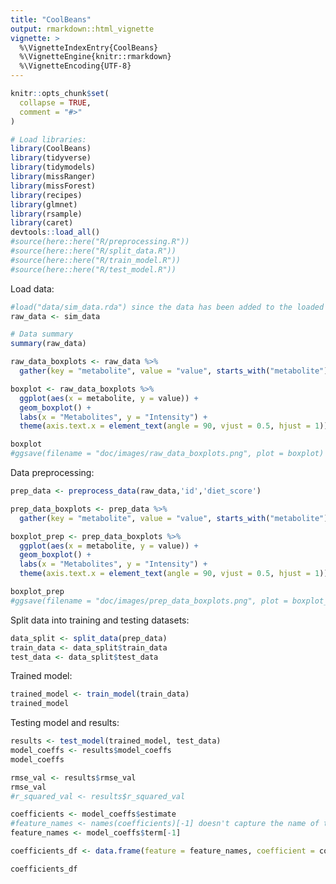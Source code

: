 ```yaml
---
title: "CoolBeans"
output: rmarkdown::html_vignette
vignette: >
  %\VignetteIndexEntry{CoolBeans}
  %\VignetteEngine{knitr::rmarkdown}
  %\VignetteEncoding{UTF-8}
---
```


```r
knitr::opts_chunk$set(
  collapse = TRUE,
  comment = "#>"
)
```

```r
# Load libraries:
library(CoolBeans)
library(tidyverse)
library(tidymodels)
library(missRanger)
library(missForest)
library(recipes)
library(glmnet)
library(rsample)
library(caret)
devtools::load_all()
#source(here::here("R/preprocessing.R"))
#source(here::here("R/split_data.R"))
#source(here::here("R/train_model.R"))
#source(here::here("R/test_model.R"))
```

Load data:

```r
#load("data/sim_data.rda") since the data has been added to the loaded
raw_data <- sim_data

# Data summary
summary(raw_data)

raw_data_boxplots <- raw_data %>%
  gather(key = "metabolite", value = "value", starts_with("metabolite"))
```

```r
boxplot <- raw_data_boxplots %>%
  ggplot(aes(x = metabolite, y = value)) +
  geom_boxplot() +
  labs(x = "Metabolites", y = "Intensity") +
  theme(axis.text.x = element_text(angle = 90, vjust = 0.5, hjust = 1))

boxplot
#ggsave(filename = "doc/images/raw_data_boxplots.png", plot = boxplot)
```

Data preprocessing:

```r
prep_data <- preprocess_data(raw_data,'id','diet_score')

prep_data_boxplots <- prep_data %>%
  gather(key = "metabolite", value = "value", starts_with("metabolite"))

boxplot_prep <- prep_data_boxplots %>%
  ggplot(aes(x = metabolite, y = value)) +
  geom_boxplot() +
  labs(x = "Metabolites", y = "Intensity") +
  theme(axis.text.x = element_text(angle = 90, vjust = 0.5, hjust = 1))

boxplot_prep
#ggsave(filename = "doc/images/prep_data_boxplots.png", plot = boxplot_prep)
```

Split data into training and testing datasets:

```r
data_split <- split_data(prep_data)
train_data <- data_split$train_data
test_data <- data_split$test_data

```

Trained model:

```r
trained_model <- train_model(train_data)
trained_model
```

Testing model and results:

```r
results <- test_model(trained_model, test_data)
model_coeffs <- results$model_coeffs
model_coeffs

rmse_val <- results$rmse_val
rmse_val
#r_squared_val <- results$r_squared_val

coefficients <- model_coeffs$estimate
#feature_names <- names(coefficients)[-1] doesn't capture the name of the metabolites
feature_names <- model_coeffs$term[-1]

coefficients_df <- data.frame(feature = feature_names, coefficient = coefficients[-1])

coefficients_df
```
